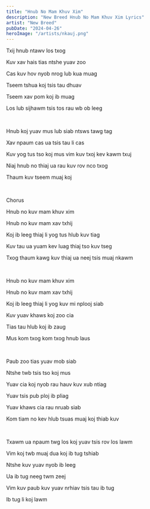 ```yaml
---
title: "Hnub No Mam Khuv Xim"
description: "New Breed Hnub No Mam Khuv Xim Lyrics"
artist: "New Breed"
pubDate: "2024-04-26"
heroImage: "/artists/nkauj.png"
---
```


Txij hnub ntawv los txog

Kuv xav hais tias ntshe yuav zoo

Cas kuv hov nyob nrog lub kua muag

Tseem tshua koj tsis tau dhuav

Tseem xav pom koj ib muag

Los lub sijhawm tsis tos rau wb ob leeg

<br />

Hnub koj yuav mus lub siab ntsws tawg tag

Xav npaum cas ua tsis tau li cas

Kuv yog tus tso koj mus vim kuv txoj kev kawm txuj

Niaj hnub no thiaj ua rau kuv rov nco txog

Thaum kuv tseem muaj koj

<br />

Chorus

Hnub no kuv mam khuv xim

Hnub no kuv mam xav txhij

Koj ib leeg thiaj li yog tus hlub kuv tiag

Kuv tau ua yuam kev luag thiaj tso kuv tseg

Txog thaum kawg kuv thiaj ua neej tsis muaj nkawm

<br />

Hnub no kuv mam khuv xim

Hnub no kuv mam xav txhij

Koj ib leeg thiaj li yog kuv mi nplooj siab

Kuv yuav khaws koj zoo cia

Tias tau hlub koj ib zaug

Mus kom txog kom txog hnub laus

<br />

Paub zoo tias yuav mob siab

Ntshe twb tsis tso koj mus

Yuav cia koj nyob rau hauv kuv xub ntiag

Yuav tsis pub ploj ib pliag

Yuav khaws cia rau nruab siab

Kom tiam no kev hlub tsuas muaj koj thiab kuv

<br />

Txawm ua npaum twg los koj yuav tsis rov los lawm

Vim koj twb muaj dua koj ib tug tshiab

Ntshe kuv yuav nyob ib leeg

Ua ib tug neeg twm zeej

Vim kuv paub kuv yuav nrhiav tsis tau ib tug

Ib tug li koj lawm
